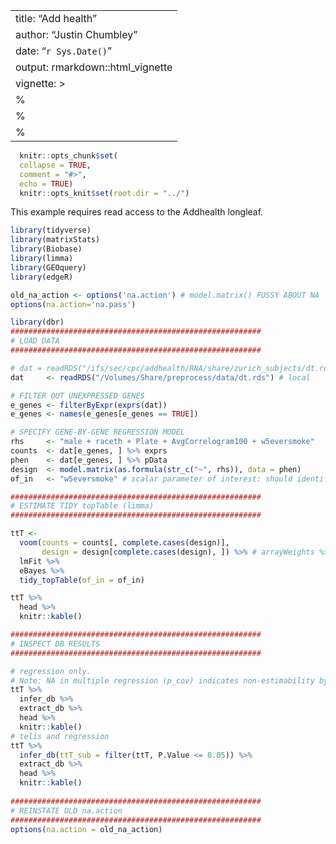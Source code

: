 ---
title: "Add health "
author: "Justin Chumbley"
date: "`r Sys.Date()`"
output: rmarkdown::html_vignette
vignette: >
%\VignetteIndexEntry{Add health}
  %\VignetteEngine{knitr::rmarkdown}
  %\VignetteEncoding{UTF-8}
  ---
  
```r
  knitr::opts_chunk$set(
  collapse = TRUE,
  comment = "#>",
  echo = TRUE)
  knitr::opts_knit$set(root.dir = "../")
```
  
  This example requires read access to the Addhealth longleaf.
  
```r
  
library(tidyverse)
library(matrixStats)
library(Biobase)
library(limma)
library(GEOquery)
library(edgeR)

old_na_action <- options('na.action') # model.matrix() FUSSY ABOUT NA
options(na.action='na.pass')

library(dbr)
########################################################
# LOAD DATA
########################################################

# dat = readRDS("/ifs/sec/cpc/addhealth/RNA/share/zurich_subjects/dt.rds") # longleaf
dat     <- readRDS("/Volumes/Share/preprocess/data/dt.rds") # local

# FILTER OUT UNEXPRESSED GENES
e_genes <- filterByExpr(exprs(dat))
e_genes <- names(e_genes[e_genes == TRUE])

# SPECIFY GENE-BY-GENE REGRESSION MODEL
rhs     <- "male + raceth + Plate + AvgCorrelogram100 + w5eversmoke"
counts  <- dat[e_genes, ] %>% exprs
phen    <- dat[e_genes, ] %>% pData
design  <- model.matrix(as.formula(str_c("~", rhs)), data = phen)
of_in   <- "w5eversmoke" # scalar parameter of interest: should identify a *single* column of "design"

########################################################
# ESTIMATE TIDY topTable (limma)
########################################################

ttT <-
  voom(counts = counts[, complete.cases(design)],
       design = design[complete.cases(design), ]) %>% # arrayWeights %>%
  lmFit %>%
  eBayes %>%
  tidy_topTable(of_in = of_in)

ttT %>% 
  head %>% 
  knitr::kable()

########################################################
# INSPECT DB RESULTS
########################################################

# regression only.
# Note: NA in multiple regression (p_cov) indicates non-estimability by lm()
ttT %>%
  infer_db %>%
  extract_db %>% 
  head %>% 
  knitr::kable()
# telis and regression
ttT %>%
  infer_db(ttT_sub = filter(ttT, P.Value <= 0.05)) %>%
  extract_db %>% 
  head %>% 
  knitr::kable() 
 
########################################################
# REINSTATE OLD na.action
########################################################
options(na.action = old_na_action)

```
